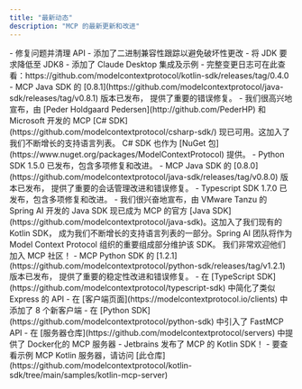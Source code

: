 ```yaml
---
title: "最新动态"
description: "MCP 的最新更新和改进"
---
```


<Update label="2025-03-26" description="Kotlin SDK 0.4.0 发布">
- 修复问题并清理 API
- 添加了二进制兼容性跟踪以避免破坏性更改
- 将 JDK 要求降低至 JDK8
- 添加了 Claude Desktop 集成及示例
- 完整变更日志可在此查看：https://github.com/modelcontextprotocol/kotlin-sdk/releases/tag/0.4.0
</Update>

<Update label="2025-03-26" description="Java SDK 0.8.1 发布">
- MCP Java SDK 的 [0.8.1](https://github.com/modelcontextprotocol/java-sdk/releases/tag/v0.8.1) 版本已发布，
  提供了重要的错误修复。
</Update>
<Update label="2025-03-24" description="C# SDK 发布">
 - 我们很高兴地宣布，由 [Peder Holdgaard Pedersen](http://github.com/PederHP) 和 Microsoft 开发的 MCP
   [C# SDK](https://github.com/modelcontextprotocol/csharp-sdk/) 现已可用。这加入了我们不断增长的支持语言列表。
   C# SDK 也作为 [NuGet 包](https://www.nuget.org/packages/ModelContextProtocol) 提供。
 - Python SDK 1.5.0 已发布，包含多项修复和改进。
</Update>
<Update label="2025-03-21" description="Java SDK 0.8.0 发布">
- MCP Java SDK 的 [0.8.0](https://github.com/modelcontextprotocol/java-sdk/releases/tag/v0.8.0) 版本已发布，
  提供了重要的会话管理改进和错误修复。
</Update>
<Update label="2025-03-10" description="Typescript SDK 发布">
 - Typescript SDK 1.7.0 已发布，包含多项修复和改进。
</Update>
<Update label="2025-02-14" description="Java SDK 发布">
  - 我们很兴奋地宣布，由 VMware Tanzu 的 Spring AI 开发的 Java SDK 现已成为 MCP 的官方
    [Java SDK](https://github.com/modelcontextprotocol/java-sdk)。这加入了我们现有的 Kotlin SDK，
    成为我们不断增长的支持语言列表的一部分。Spring AI 团队将作为 Model Context Protocol 组织的重要组成部分维护该 SDK。
    我们非常欢迎他们加入 MCP 社区！
</Update>

<Update label="2025-01-27" description="Python SDK 1.2.1">
  - MCP Python SDK 的 [1.2.1](https://github.com/modelcontextprotocol/python-sdk/releases/tag/v1.2.1) 版本已发布，
    提供了重要的稳定性改进和错误修复。
</Update>
<Update label="2025-01-18" description="SDK 和服务器改进">
  - 在 [TypeScript SDK](https://github.com/modelcontextprotocol/typescript-sdk) 中简化了类似 Express 的 API
  - 在 [客户端页面](https://modelcontextprotocol.io/clients) 中添加了 8 个新客户端
</Update>

<Update label="2025-01-03" description="SDK 和服务器改进">
  - 在 [Python SDK](https://github.com/modelcontextprotocol/python-sdk) 中引入了 FastMCP API
  - 在 [服务器仓库](https://github.com/modelcontextprotocol/servers) 中提供了 Docker化的 MCP 服务器
</Update>

<Update label="2024-12-21" description="Kotlin SDK 发布">
  - Jetbrains 发布了 MCP 的 Kotlin SDK！
  - 要查看示例 MCP Kotlin 服务器，请访问 [此仓库](https://github.com/modelcontextprotocol/kotlin-sdk/tree/main/samples/kotlin-mcp-server)
</Update>